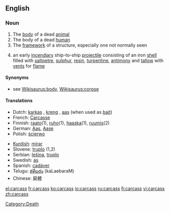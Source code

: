 ==English==

===Noun===
{{en-noun|es}}

# The [[body]] of a dead [[animal]]
# The body of a dead [[human]]
# The [[framework]] of a structure, especially one not normally seen
# {{nautical}} an early [[incendiary]] ship-to-ship [[projectile]] consisting of an iron [[shell]] filled with [[saltpetre]], [[sulphur]], [[resin]], [[turpentine]], [[antimony]] and [[tallow]] with [[vent]]s for [[flame]]

====Synonyms====
*see [[Wikisaurus:body]], [[Wikisaurus:corpse]]

====Translations====
{{trans-top|dead animal}}
*Dutch: [[karkas]] {{n}}, [[kreng]] {{n}}, [[aas]] {{n}} (when used as [[bait]])
*French: [[Carcasse]] {{m}}
*Finnish: [[raato]](1), [[ruho]](1), [[haaska]](1), [[ruumis]](2)
*German: [[Aas]], [[Aase]]
*Polish: [[ścierwo]] {{n}}
{{trans-mid}}
*[[Kurdish]]: [[mirar]]
*Slovene: [[truplo]] {{n}} (1,2)
*Serbian: [[lešina]], [[truplo]]
*Swedish: [[as]] {{n}}
*Spanish: [[cadáver]]
*Telugu: [[కళేబరం]] (kaLaebaraM)
*Chinese: 屍體
{{trans-bottom}}

[[Category:Death]]

[[el:carcass]]
[[fr:carcass]]
[[ko:carcass]]
[[io:carcass]]
[[ru:carcass]]
[[fi:carcass]]
[[vi:carcass]]
[[zh:carcass]]